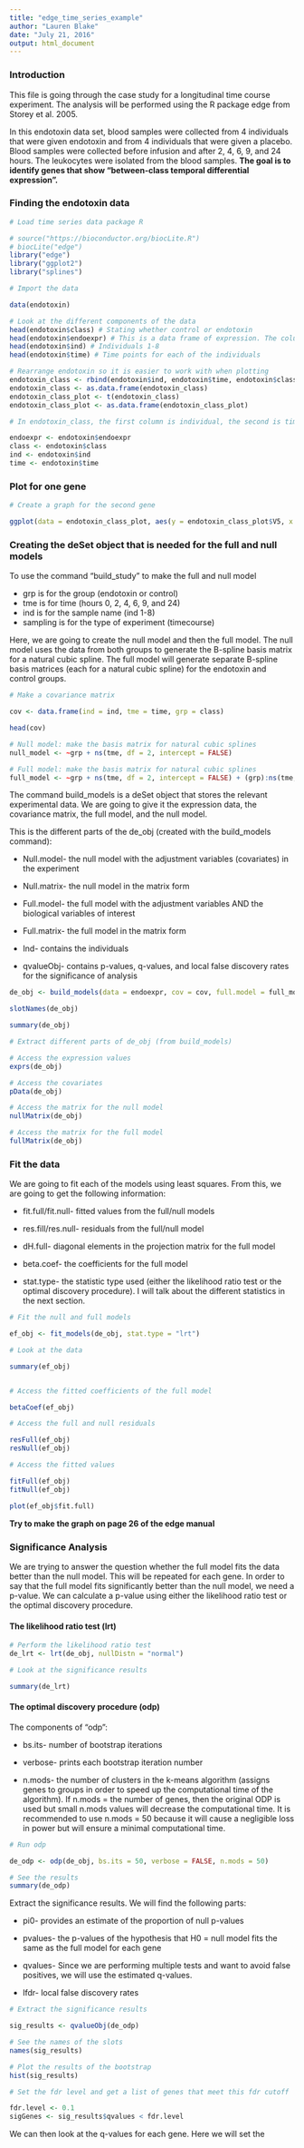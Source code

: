 ```yaml
---
title: "edge_time_series_example"
author: "Lauren Blake"
date: "July 21, 2016"
output: html_document
---
```


### Introduction

This file is going through the case study for a longitudinal time course experiment. The analysis will be performed using the R package edge from Storey et al. 2005. 

In this endotoxin data set, blood samples were collected from 4 individuals that were given endotoxin and from 4 individuals that were given a placebo. Blood samples were collected before infusion and after 2, 4, 6, 9, and 24 hours. The leukocytes were isolated from the blood samples. **The goal is to identify genes that show "between-class temporal differential expression".**

### Finding the endotoxin data

```r
# Load time series data package R

# source("https://bioconductor.org/biocLite.R")
# biocLite("edge")
library("edge")
library("ggplot2")
library("splines")

# Import the data

data(endotoxin)

# Look at the different components of the data
head(endotoxin$class) # Stating whether control or endotoxin
head(endotoxin$endoexpr) # This is a data frame of expression. The columns correspond to time points 1-6 for each person. For example, columns 1-6 are for individual 1 at time points 0, 2, 4, 6, and 24 hours. The rows correspond to the gene expression for 500 genes
head(endotoxin$ind) # Individuals 1-8
head(endotoxin$time) # Time points for each of the individuals

# Rearrange endotoxin so it is easier to work with when plotting
endotoxin_class <- rbind(endotoxin$ind, endotoxin$time, endotoxin$class, endotoxin$endoexpr)
endotoxin_class <- as.data.frame(endotoxin_class)
endotoxin_class_plot <- t(endotoxin_class)
endotoxin_class_plot <- as.data.frame(endotoxin_class_plot)

# In endotoxin_class, the first column is individual, the second is time, the third is endotoxin status (2 = endotoxin, 1 = control), and columns 4-503 is genes 1-500. 

endoexpr <- endotoxin$endoexpr
class <- endotoxin$class
ind <- endotoxin$ind
time <- endotoxin$time
```

### Plot for one gene

```r
# Create a graph for the second gene

ggplot(data = endotoxin_class_plot, aes(y = endotoxin_class_plot$V5, x = endotoxin_class_plot$V2)) + geom_point(aes(color = factor(endotoxin_class_plot$V3, labels = c("Control", "Endotoxin")))) + labs(x = "Time (hours)", y = "Expression", title = "Expression over time for Gene 2") + scale_color_discrete(name = "Group")

```

### Creating the deSet object that is needed for the full and null models

To use the command "build_study" to make the full and null model

* grp is for the group (endotoxin or control)
* tme is for time (hours 0, 2, 4, 6, 9, and 24)
* ind is for the sample name (ind 1-8)
* sampling is for the type of experiment (timecourse)

Here, we are going to create the null model and then the full model. The null model uses the data from both groups to generate the B-spline basis matrix for a natural cubic spline. The full model will generate separate B-spline basis matrices (each for a natural cubic spline) for the endotoxin and control groups. 

```r
# Make a covariance matrix

cov <- data.frame(ind = ind, tme = time, grp = class)

head(cov)

# Null model: make the basis matrix for natural cubic splines
null_model <- ~grp + ns(tme, df = 2, intercept = FALSE)

# Full model: make the basis matrix for natural cubic splines
full_model <- ~grp + ns(tme, df = 2, intercept = FALSE) + (grp):ns(tme, df = 2, intercept = FALSE)
```

The command build_models is a deSet object that stores the relevant experimental data. We are going to give it the expression data, the covariance matrix, the full model, and the null model.

This is the different parts of the de_obj (created with the build_models command):

* Null.model- the null model with the adjustment variables (covariates) in the experiment
* Null.matrix- the null model in the matrix form

* Full.model- the full model with the adjustment variables AND the biological variables of interest
* Full.matrix- the full model in the matrix form

* Ind- contains the individuals
* qvalueObj- contains p-values, q-values, and local false discovery rates for the significance of analysis

```r
de_obj <- build_models(data = endoexpr, cov = cov, full.model = full_model, null.model = null_model)

slotNames(de_obj)

summary(de_obj)

# Extract different parts of de_obj (from build_models)

# Access the expression values
exprs(de_obj)

# Access the covariates
pData(de_obj)

# Access the matrix for the null model
nullMatrix(de_obj)

# Access the matrix for the full model
fullMatrix(de_obj)
```

### Fit the data

We are going to fit each of the models using least squares. From this, we are going to get the following information:

* fit.full/fit.null- fitted values from the full/null models

* res.fill/res.null- residuals from the full/null model

* dH.full- diagonal elements in the projection matrix for the full model

* beta.coef- the coefficients for the full model

* stat.type- the statistic type used (either the likelihood ratio test or the optimal discovery procedure). I will talk about the different statistics in the next section.

```r
# Fit the null and full models

ef_obj <- fit_models(de_obj, stat.type = "lrt")

# Look at the data

summary(ef_obj)


# Access the fitted coefficients of the full model

betaCoef(ef_obj)

# Access the full and null residuals

resFull(ef_obj)
resNull(ef_obj)

# Access the fitted values

fitFull(ef_obj)
fitNull(ef_obj)

plot(ef_obj$fit.full)

```

**Try to make the graph on page 26 of the edge manual**

### Significance Analysis

We are trying to answer the question whether the full model fits the data better than the null model. This will be repeated for each gene. In order to say that the full model fits significantly better than the null model, we need a p-value. We can calculate a p-value using either the likelihood ratio test or the optimal discovery procedure. 

#### The likelihood ratio test (lrt)

```r
# Perform the likelihood ratio test
de_lrt <- lrt(de_obj, nullDistn = "normal")

# Look at the significance results

summary(de_lrt)
```

#### The optimal discovery procedure (odp)

The components of "odp":

* bs.its- number of bootstrap iterations

* verbose- prints each bootstrap iteration number

* n.mods- the number of clusters in the k-means algorithm (assigns genes to groups in order to speed up the computational time of the algorithm). If n.mods = the number of genes, then the original ODP is used but small n.mods values will decrease the computational time. It is recommended to use n.mods = 50 because it will cause a negligible loss in power but will ensure a minimal computational time. 

```r

# Run odp

de_odp <- odp(de_obj, bs.its = 50, verbose = FALSE, n.mods = 50)

# See the results
summary(de_odp)
```

Extract the significance results. We will find the following parts:

* pi0- provides an estimate of the proportion of null p-values

* pvalues- the p-values of the hypothesis that H0 = null model fits the same as the full model for each gene

* qvalues- Since we are performing multiple tests and want to avoid false positives, we will use the estimated q-values.

* lfdr- local false discovery rates

```r
# Extract the significance results

sig_results <- qvalueObj(de_odp)

# See the names of the slots
names(sig_results)

# Plot the results of the bootstrap
hist(sig_results)

# Set the fdr level and get a list of genes that meet this fdr cutoff

fdr.level <- 0.1
sigGenes <- sig_results$qvalues < fdr.level
```

We can then look at the q-values for each gene. Here we will set the 
